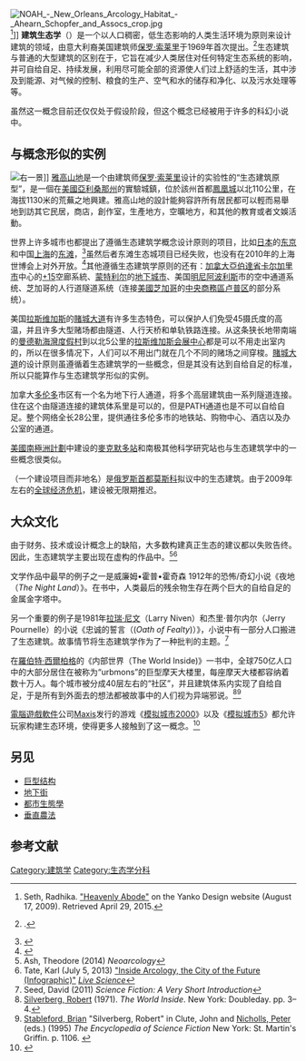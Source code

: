 [[File:NOAH_-_New_Orleans_Arcology_Habitat_-_Ahearn_Schopfer_and_Assocs_crop.jpg|thumb]]<ref>Seth, Radhika. [http://www.yankodesign.com/2009/08/17/heavenly-abode/ "Heavenly Abode"] {{Wayback|url=http://www.yankodesign.com/2009/08/17/heavenly-abode/ |date=20181224171614 }} on the Yanko Design website (August 17, 2009). Retrieved April 29, 2015.</ref>]]
'''建筑生态学'''（{{Lang-en|arcology}}）是一个以人口稠密，低生态影响的人类生活环境为原则来设计建筑的领域，由意大利裔美国建筑师[[保罗·索莱里|保罗·索莱里]]于1969年首次提出。<ref name="MatterSpirit">{{Citation|last1=Soleri|first1=Paolo|author1-link=Paolo Soleri|title=The Bridge Between Matter & Spirit is Matter Becoming Spirit; The Arcology of Paolo Soleri|publisher=[[Anchor_Books|Anchor Books]]|location=[[Garden_City,_New_York|Garden City, New York]]|year=1973|pages=[https://archive.org/details/bridgebetweenmat00sole/page/46 46]|isbn=978-0-385-02361-0|url-access=registration|url=https://archive.org/details/bridgebetweenmat00sole/page/46}}.</ref>生态建筑与普通的大型建筑的区别在于，它旨在减少人类居住对任何特定生态系统的影响，并可自给自足、持续发展，利用尽可能全部的资源使人们过上舒适的生活，其中涉及到能源、对气候的控制、粮食的生产、空气和水的储存和净化、以及污水处理等等。

虽然这一概念目前还仅仅处于假设阶段，但这个概念已经被用于许多的科幻小说中。

== 与概念形似的实例 ==
[[File:The_Sky_Suit_at_Arcosanti.jpg|右]]一景]]
[[雅高山地|雅高山地]]是一个由建筑师[[保罗·索莱里|保罗·索莱里]]设计的实验性的“生态建筑原型”，是一個在[[美國|美國]][[亞利桑那州|亞利桑那州]]的實驗城鎮，位於該州首都[[鳳凰城|鳳凰城]]以北110公里，在海拔1130米的荒蕪之地興建。雅高山地的設計能夠容許所有居民都可以輕而易舉地到訪其它民居，商店，創作室，生產地方，空曠地方，和其他的教育或者文娛活動。

世界上许多城市也都提出了遵循生态建筑学概念设计原则的项目，比如[[日本|日本]]的[[东京|东京]]和中国[[上海市|上海]]的[[东滩|东滩]]，<ref>{{cite news|url=http://observer.guardian.co.uk/business/story/0,6903,1635188,00.html|work=The Guardian|location=London|title=British to help China build 'eco-cities'|first=Frank|last=Kane|date=November 6, 2005|accessdate=April 25, 2010|archive-date=2007-12-28|archive-url=https://web.archive.org/web/20071228231503/http://observer.guardian.co.uk/business/story/0,6903,1635188,00.html|dead-url=no}}</ref>虽然后者东滩生态城项目已经失败，也没有在2010年的上海世博会上对外开放。<ref>{{cite news|url=https://www.theguardian.com/environment/2009/apr/23/greenwash-dongtan-ecocity|title=Greenwash: The dream of the first eco-city was built on a fiction|author=Fred Pearce|newspaper=the Guardian|date=23 April 2009|accessdate=2020-09-01|archive-date=2018-09-30|archive-url=https://web.archive.org/web/20180930193351/https://www.theguardian.com/environment/2009/apr/23/greenwash-dongtan-ecocity|dead-url=no}}</ref>其他遵循生态建筑学原则的还有：[[加拿大|加拿大]][[亞伯達省|亞伯達省]][[卡尔加里|卡尔加里市]]中心的[[+15|+15]]空廊系統、[[蒙特利尔|蒙特利尔]]的[[蒙特婁地下城市|地下城市]]、美国[[明尼阿波利斯|明尼阿波利斯]]市的空中通道系统、芝加哥的人行道隧道系统（连接[[美國|美國]][[芝加哥|芝加哥]]的[[中央商務區|中央商務區卢普区]]的部分系统）。

美国[[拉斯维加斯|拉斯维加斯]]的[[賭城大道|賭城大道]]有许多生态特色，可以保护人们免受45摄氏度的高温，并且许多大型赌场都由隧道、人行天桥和单轨铁路连接。从这条狭长地带南端的[[曼德勒海灣度假村|曼德勒海灣度假村]]到以北5公里的[[拉斯维加斯会展中心|拉斯维加斯会展中心]]都是可以不用走出室内的，所以在很多情况下，人们可以不用出门就在几个不同的赌场之间穿梭。[[賭城大道|賭城大道]]的设计原则虽遵循着生态建筑学的一些概念，但是其没有达到自给自足的标准，所以只能算作与生态建筑学形似的实例。

加拿大[[多伦多|多伦多]]市区有一个名为{{Link-en|“PATH”|PATH (Toronto)}}地下行人通道，将多个高层建筑由一系列隧道连接。住在这个由隧道连接的建筑体系里是可以的，但是PATH通道也是不可以自给自足。{{Link-en|PATH|PATH}}整个网络全长28公里，提供通往多伦多市的地铁站、购物中心、酒店以及办公室的通道。

[[美國南極洲計劃|美國南極洲計劃]]中建设的[[麥克默多站|麥克默多站]]和南极其他科学研究站也与生态建筑学中的一些概念很类似。

{{Link-en|水晶岛 (建设项目)|Crystal Island (building project)|水晶岛}}（一个建设项目而非地名）是[[莫斯科|俄罗斯首都莫斯科]]拟议中的生态建筑。由于2009年左右的[[2007年–2008年環球金融危機|全球经济危机]]，建设被无限期推迟。

== 大众文化 ==
由于财务、技术或设计概念上的缺陷，大多数构建真正生态的建议都以失败告终。因此，生态建筑学主要出现在虚构的作品中。<ref>Ash, Theodore (2014) ''Neoarcology''</ref><ref>Tate, Karl (July 5, 2013) [https://www.livescience.com/37993-inside-arcology-the-city-of-the-future-infographic.html "Inside Arcology, the City of the Future (Infographic)"] {{Wayback|url=https://www.livescience.com/37993-inside-arcology-the-city-of-the-future-infographic.html |date=20210422145343 }} ''[[Live_Science|Live Science]]''</ref>

文学作品中最早的例子之一是威廉姆•霍普•霍奇森 1912年的恐怖/奇幻小说《夜地（''The Night Land''）》。在书中，人类最后的残余物生存在两个巨大的自给自足的金属金字塔中。

另一个重要的例子是1981年[[拉瑞·尼文|拉瑞·尼文]]（Larry Niven）和杰里·普尔内尔（Jerry Pournelle）的小说《忠诚的誓言（(''Oath of Fealty'')）》，小说中有一部分人口搬进了生态建筑。故事情节将生态建筑学作为了一种批判的主题。<ref>Seed, David (2011) ''Science Fiction: A Very Short Introduction''</ref>

在[[羅伯特·西爾柏格|羅伯特·西爾柏格]]的《内部世界（The World Inside)》一书中，全球750亿人口中的大部分居住在被称为“urbmons”的巨型摩天大楼里，每座摩天大楼都容纳着数十万人。每个城市被分成40层左右的“社区”，并且建筑体系内实现了自给自足，于是所有到外面去的想法都被故事中的人们视为异端邪说。<ref>[[Robert_Silverberg|Silverberg, Robert]] (1971). ''The World Inside''. New York: Doubleday. pp. 3–4.</ref><ref>[[Brian_Stableford|Stableford, Brian]] "Silverberg, Robert" in Clute, John and [[Peter_Nicholls_(writer)|Nicholls, Peter]] (eds.) (1995) ''The Encyclopedia of Science Fiction'' New York: St. Martin's Griffin. p. 1106. {{ISBN|0-312-13486-X}}</ref>

[[電腦遊戲|電腦遊戲]][[軟件|軟件]]公司[[Maxis|Maxis]]发行的游戏《[[模擬城市2000|模拟城市2000]]》以及《[[模拟城市_(2013年游戏)|模拟城市5]]》都允许玩家构建生态环境，使得更多人接触到了这一概念。<ref name="arcoexodus">{{cite web|title=Info & Strategy – Arcologies in ''SimCity 2000''|url=http://www.sc3000.com/sc2000/info/showarticle.cfm?id=0016&openItemID=cid.16|accessdate=2 April 2016|work=SC3000.COM|archive-url=https://web.archive.org/web/20071016143042/http://sc3000.com/sc2000/info/showarticle.cfm?id=0016&openItemID=cid.16|archive-date=16 October 2007|url-status=dead}}</ref>

== 另见 ==
* [[巨型结构|巨型结构]]
* [[地下街|地下街]]
* [[都市生態學|都市生態學]]
* [[垂直農法|垂直農法]]

==参考文献==
{{Reflist}}

[[Category:建筑学|Category:建筑学]]
[[Category:生态学分科|Category:生态学分科]]